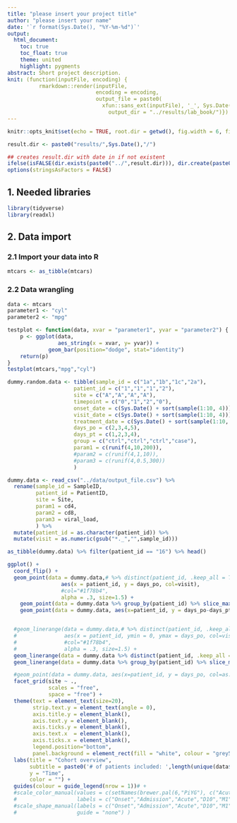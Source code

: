 ```yaml
---
title: "please insert your project title"
author: "please insert your name"
date: '`r format(Sys.Date(), "%Y-%m-%d")`'
output:
  html_document:
    toc: true
    toc_float: true
    theme: united
    highlight: pygments
abstract: Short project description.
knit: (function(inputFile, encoding) {
          rmarkdown::render(inputFile,
                            encoding = encoding, 
                            output_file = paste0(
                              xfun::sans_ext(inputFile), '_', Sys.Date(), '.html'),
                                output_dir = "../results/lab_book/")})
---
```


```r
knitr::opts_knit$set(echo = TRUE, root.dir = getwd(), fig.width = 6, fig.height = 5, warning = FALSE, message = FALSE)

result.dir <- paste0("results/",Sys.Date(),"/")

## creates result.dir with date in if not existent
ifelse(isFALSE(dir.exists(paste0("../",result.dir))), dir.create(paste0("../",result.dir),recursive = TRUE),"Result directory for today exists already!")
options(stringsAsFactors = FALSE) 
```

## 1. Needed libraries
```r
library(tidyverse)
library(readxl)
```

## 2. Data import

### 2.1 Import your data into R
```r
mtcars <- as_tibble(mtcars)

```

### 2.2 Data wrangling
```r
data <- mtcars
parameter1 <- "cyl"
parameter2 <- "mpg"

testplot <- function(data, xvar = "parameter1", yvar = "parameter2") {
    p <- ggplot(data,
                aes_string(x = xvar, y= yvar)) +
             geom_bar(position="dodge", stat="identity")
    return(p)
}
testplot(mtcars,"mpg","cyl")
```
```r

dummy.random.data <- tibble(sample_id = c("1a","1b","1c","2a"),
                     patient_id = c("1","1","1","2"),
                     site = c("A","A","A","A"),
                     timepoint = c("0","1","2","0"),
                     onset_date = c(Sys.Date() + sort(sample(1:10, 4))),
                     visit_date = c(Sys.Date() + sort(sample(1:10, 4))), 
                     treatment_date = c(Sys.Date() + sort(sample(1:10, 4))), 
                     days_po = c(2,3,4,5),
                     days_pt = c(1,2,3,4), 
                     group = c("ctrl","ctrl","ctrl","case"), 
                     param1 = c(runif(4,10,200)),
                     #param2 = c(runif(4,1,10)),
                     #param3 = c(runif(4,0.5,300))
                     )

dummy.data <- read_csv("../data/output_file.csv") %>% 
  rename(sample_id = SampleID,
         patient_id = PatientID,
         site = Site,
         param1 = cd4,
         param2 = cd8,
         param3 = viral_load,
         ) %>% 
  mutate(patient_id = as.character(patient_id)) %>% 
  mutate(visit = as.numeric(gsub("*._","",sample_id)))
```
```r
as_tibble(dummy.data) %>% filter(patient_id == "16") %>% head()
```

```r
ggplot() +
  coord_flip() +
  geom_point(data = dummy.data,# %>% distinct(patient_id, .keep_all = T), 
                 aes(x = patient_id, y = days_po, col=visit), 
                 #col="#1f78b4",
                 alpha = .3, size=1.5) + 
    geom_point(data = dummy.data %>% group_by(patient_id) %>% slice_max(days_po), aes(x = patient_id, y=days_pt),color="blue", alpha = .9, size=3) +
    geom_point(data = dummy.data, aes(x=patient_id, y = days_po-days_pt, col=timepoint),col = "red", size = 3) +


  #geom_linerange(data = dummy.data,# %>% distinct(patient_id, .keep_all = T), 
  #               aes(x = patient_id, ymin = 0, ymax = days_po, col=visit), 
  #               #col="#1f78b4",
  #               alpha = .3, size=1.5) +
  geom_linerange(data = dummy.data %>% distinct(patient_id, .keep_all = T), aes(x = patient_id, ymin = 0, ymax = days_pt), alpha = .3, size=1.5) +
  geom_linerange(data = dummy.data %>% group_by(patient_id) %>% slice_max(days_po), aes(x = patient_id, ymin = 0, ymax = days_pt),color="blue", alpha = .3, size=1.5) +

  #geom_point(data = dummy.data, aes(x=patient_id, y = days_po, col=as.factor(timepoint)), size = 3) +
  facet_grid(site ~ ., 
             scales = "free",
             space = "free") +
  theme(text = element_text(size=20),
        strip.text.y = element_text(angle = 0),
        axis.title.y = element_blank(),
        axis.text.y = element_blank(),
        axis.ticks.y = element_blank(),
        axis.text.x  = element_blank(),
        axis.ticks.x = element_blank(),
        legend.position="bottom",
        panel.background = element_rect(fill = "white", colour = "grey50")) +
  labs(title = "Cohort overview",
       subtitle = paste0('# of patients included: ',length(unique(data$patient_id))),
       y = "Time",
       color = "") +
  guides(colour = guide_legend(nrow = 1))# +
  #scale_color_manual(values = c(setNames(brewer.pal(6,"PiYG"), c("Acute","D10","M1","M3","M6","Y1")), "Admission" = "#1f78b4", "Onset" = "gray15"),
  #                   labels = c("Onset","Admission","Acute","D10","M1","M3","M6","Y1")) +
  #scale_shape_manual(labels = c("Onset","Admission","Acute","D10","M1","M3","M6","Y1"),
  #                   guide = "none") )
```

























